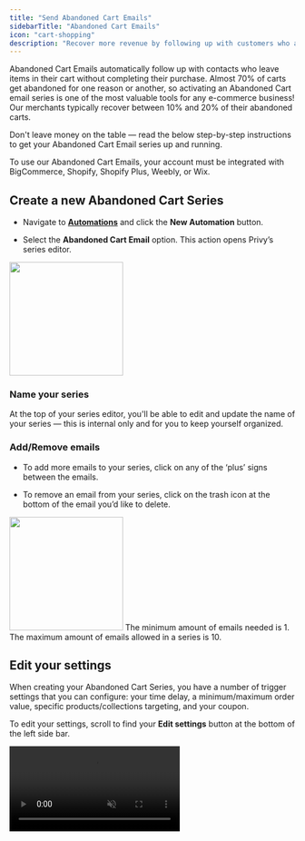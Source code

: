 ```yaml
---
title: "Send Abandoned Cart Emails"
sidebarTitle: "Abandoned Cart Emails"
icon: "cart-shopping"
description: "Recover more revenue by following up with customers who abandon their cart."
---
```


Abandoned Cart Emails automatically follow up with contacts who leave items in their cart without completing their purchase. Almost 70% of carts get abandoned for one reason or another, so activating an Abandoned Cart email series is one of the most valuable tools for any e-commerce business! Our merchants typically recover between 10% and 20% of their abandoned carts.

Don't leave money on the table — read the below step-by-step instructions to get your Abandoned Cart Email series up and running.

<Note>
  To use our Abandoned Cart Emails, your account must be integrated with BigCommerce, Shopify, Shopify Plus, Weebly, or Wix.
</Note>

## Create a new Abandoned Cart Series

* Navigate to [**Automations**](https://dashboard.privy.com/automations) and click the **New Automation** button.

* Select the **Abandoned Cart Email** option. This action opens Privy’s series editor.

<img height="200" src="/images/automations/create-new-abandoned-cart-series.gif" />

### Name your series

At the top of your series editor, you'll be able to edit and update the name of your series — this is internal only and for you to keep yourself organized.

### Add/Remove emails

* To add more emails to your series, click on any of the ‘plus’ signs between the emails.

* To remove an email from your series, click on the trash icon at the bottom of the email you’d like to delete.

<img height="200" src="/images/automations/abandoned-cart-add-remove.gif" />

<Info>
  The minimum amount of emails needed is 1. The maximum amount of emails allowed in a series is 10.
</Info>

## Edit your settings

When creating your Abandoned Cart Series, you have a number of trigger settings that you can configure: your time delay, a minimum/maximum order value, specific products/collections targeting, and your coupon.

To edit your settings, scroll to find your **Edit settings** button at the bottom of the left side bar.

<video autoPlay muted loop playsInline className="ace-settings" src="/images/automations/abandoned-cart-settings.mp4" />

### Time Delay

Configure your time delay to determine how long your first email triggers after the cart is abandoned, and how much of a delay there is between each subsequent email triggers. You can customize each email’s time delay by number of minutes, hours, or days.

### Minimum/Maximum Cart Value

This setting is optional. It allows you to restrict this series from triggering unless the customers' cart meets a certain minimum or maximum subtotal in their cart. By default, this is set to a minimum  cart value of $1 with no maximum cart value, which means that carts with any and all value will receive this series once they are abandoned by an eligible contact.

### Products/Collections

This setting is optional. It allows you to restrict this series from triggering unless the customers' cart contains your selected products or collections. By default, this setting is disabled, which means that an abandoned cart will trigger this series regardless of which products are in the cart.

### Coupon

Attach a coupon code to your series. By default, none of the emails in the default series templates include a coupon code. However, if you want to attach a coupon code, you can [follow these instructions](https://privy.mintlify.app/docs/learn/content/coupon-codes#automations:~:text=To%20insert%20a%20coupon%20in%20your%20Automation%3A) to insert a code into your templates as you customize them!

<Warning>
  Only 1 coupon can be attached per email series.
</Warning>

## Customize your templates

To edit the appearance of each of your emails, click the Edit icon to access the email editor:

<img height="200" src="/images/automations/edit-abandoned-cart.png" />

Click **Templates** and select **Choose a Template** from the dropdown menu to start with one of Privy's templates, or choose one of your own Saved Templates. If you need help using our drag and drop email editor, check out this guide.

To edit the email’s Subject Line and Preview Text, click to edit the bar at the top of the email editor. Click done to close the bar after making your changes:

<video autoPlay muted loop playsInline className="ace-subject-line" src="/images/automations/abandoned-cart-subject-line.mp4" />

By default, your templates will include a **Cart Summary**, which will reveal each product in your customer's cart, as well as Call-To-Actions leading directly to your customer's cart URL.

Click **Preview** to see a mobile and desktop preview of your content, or click **Send test email** to send a test email to yourself and/or other users on your Privy account.

Once you’ve made all your edits, click **Save**. Click **Back to series** to exit the editor and head back to your Welcome Series.

## Activate your series

Once you’ve customized your templates and edited your settings, you’re ready to launch your Abandoned Cart Series! Click the **Activate** button in the upper right corner of your series.

<Warning>
  After your series is activated, you will not be able to add/remove emails from your series. To accomplish this, you will need to duplicate or start a new series.
</Warning>

Once your series is live, you can [review its performance](https://privy.mintlify.app/docs/learn/automations/automations-reporting) at any time.

### Disable other providers' abandoned cart emails

Before you activate your abandoned cart emails in Privy, make sure that you've disabled all other abandoned cart emails from other providers to avoid customers receiving multiple different series. You can find platform-specific instructions on how to disable external abandoned cart emails [in this guide](https://privy.mintlify.app/docs/learn/automations/disable-external-abandoned-cart-emails).

## Who gets Abandoned Cart Emails?

A contact must meet the following criteria to receive your Abandoned Cart Emails:

<AccordionGroup>
  <Accordion title="They are a known and reachable contact." defaultOpen={false}>
    The shopper must be known and eligible to receive email marketing from your business. A known contact has a profile in your Privy account, and an eligible contact has a 'mailable' status in Privy.&#x20;

    Additionally, the contact must also be "cookied" by Privy so that their actions are tied to a specific email address. A tracking cookie is placed in their browser when they submit a Privy display or provide their email address and agree to receive marketing communications through the checkout flow for Shopify, Shopify Plus, and Weebly storefronts.
  </Accordion>

  <Accordion title="They have the appropriate cart value." defaultOpen={false}>
    If you have a connected BigCommerce, Shopify, or Wix store, Privy can detect the amount of value in a shopper’s cart during their visit. If the value in their cart is greater than or equal to the minimum value and does not exceed any set maximum threshold, the shopper will remain eligible to receive the abandoned cart email. 
  </Accordion>

  <Accordion title="They have the appropriate products in their cart." defaultOpen={false}>
    If you have a connected Shopify store, Privy can detect products in a shopper's cart via your store's product IDs. If you've set up any product/collection restrictions, the shopper's cart must contain at least one of the products identified.
  </Accordion>

  <Accordion title="Enough time has passed since their visit." defaultOpen={false}>
    When a shopper visits your site, their activity is recorded within Privy. If their last visit occurred after the time you have set in the “last seen” setting, then they remain eligible to receive the abandoned cart email. 
  </Accordion>

  <Accordion title="They have not purchased during the series." defaultOpen={false}>
    Once a shopper completes a purchase, they will no longer receive any additional abandoned cart emails within a series. If you had a series configured to send 2 hours, 24 hours, and 72 hours after a visit, a shopper who purchased at hour three would not receive the second and third emails. The shopper would need to return to your site and start a new qualifying cart for a series to begin again. 
  </Accordion>
</AccordionGroup>

<Note>
  **Note:** To receive an email, a shopper must meet the criteria of each email in a series at the time that each email is scheduled to be sent. Additionally, a shopper cannot qualify for the same abandoned cart series more than once within a 48-hour period. 
</Note>